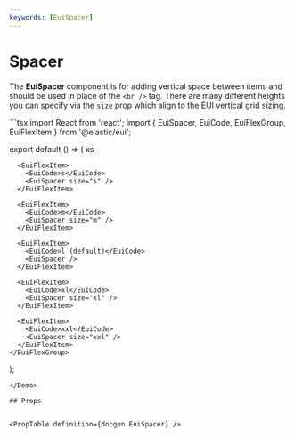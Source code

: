 ```yaml
---
keywords: [EuiSpacer]
---
```


# Spacer

The **EuiSpacer** component is for adding vertical space between items and should be used in place of the `<br />` tag. There are many different heights you can specify via the `size` prop which align to the EUI vertical grid sizing.


<Demo previewWrapper={SpacerPreviewWrapper}>
  ```tsx
  import React from 'react';
  import { EuiSpacer, EuiCode, EuiFlexGroup, EuiFlexItem } from '@elastic/eui';

  export default () => (
    <EuiFlexGroup>
      <EuiFlexItem>
        <EuiCode>xs</EuiCode>
        <EuiSpacer size="xs" />
      </EuiFlexItem>

      <EuiFlexItem>
        <EuiCode>s</EuiCode>
        <EuiSpacer size="s" />
      </EuiFlexItem>

      <EuiFlexItem>
        <EuiCode>m</EuiCode>
        <EuiSpacer size="m" />
      </EuiFlexItem>

      <EuiFlexItem>
        <EuiCode>l (default)</EuiCode>
        <EuiSpacer />
      </EuiFlexItem>

      <EuiFlexItem>
        <EuiCode>xl</EuiCode>
        <EuiSpacer size="xl" />
      </EuiFlexItem>

      <EuiFlexItem>
        <EuiCode>xxl</EuiCode>
        <EuiSpacer size="xxl" />
      </EuiFlexItem>
    </EuiFlexGroup>
  );
  ```
</Demo>

## Props


<PropTable definition={docgen.EuiSpacer} />
